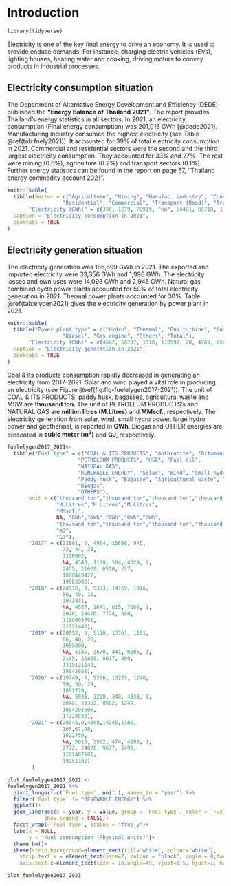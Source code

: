 # Introduction

```r
library(tidyverse)
```

Electricity is one of the key final energy to drive an economy. It is used to provide enduse demands. For instance, charging electric vehicles (EVs), lighting houses, heating water and cooking, driving motors to convey products in industrial processes.

## Electricity consumption situation

The Department of Alternative Energy Development and Efficiency (DEDE) published the **"Energy Balance of Thailand 2021"**. The report provides Thailand's energy statistics in all sectors. In 2021, an electricity consumption (Final energy consumption) was 201,016 GWh [@dede2021]. Manufacturing industry consumed the highest electricity (see Table \@ref(tab:fnely2021)). It accounted for 39% of total electricity consumption in 2021. Commercial and residential sectors were the second and the third largest electricity consumption. They accounted for 33% and 27%. The rest were mining (0.6%), agriculture (0.2%) and transport sectors (0.1%). Further energy statistics can be found in the report on page 57, "Thailand energy commodity account 2021".


```r
knitr::kable(
  tibble(Sector = c("Agriculture", "Mining", "Manufac. industry", "Construction", 
                  "Residential", "Commercial", "Transport (Road)", "Transport (Rail)"),
       "Electricity (GWh)" = c(398, 1279, 78919, "na", 54481, 65718, 1, 220)), 
  caption = "Electricity consumption in 2021",
  booktabs = TRUE
)
```

## Electricity generation situation

The electricity generation was 186,699 GWh in 2021. The exported and imported electricity were 33,356 GWh and 1,996 GWh. The electricity losses and own uses were 14,098 GWh and 2,945 GWh. Natural gas combined cycle power plants accounted for 59% of total electricity generation in 2021. Thermal power plants accounted for 30%. Table \@ref(tab:elygen2021) gives the electricity generation by power plant in 2021.

```r
knitr::kable(
  tibble("Power plant type" = c("Hydro", "Thermal", "Gas turbine", "Combined cycle", 
                  "Diesel", "Gas engine", "Others", "Total"),
       "Electricity (GWh)" = c(4682, 56737, 1318, 110597, 28, 4769, 8568, 186699)), 
  caption = "Electricity generation in 2021",
  booktabs = TRUE
)
```


Coal & its products consumption rapidly decreased in generating an electricity from 2017-2021.
Solar and wind played a vital role in producing an electricity (see Figure \@ref(fig:fig-fuelelygen2017-2021)). The unit of COAL & ITS PRODUCTS, paddy husk, bagasses, agricultural waste and MSW are **thousand ton**. The unit of PETROLEUM PRODUCTS's and NATURAL GAS are **million litres (M.Litres)** and **MMscf.**, respectively. The electricity generation from solar, wind, small hydro power, large hydro power and geothermal, is reported in **GWh**. Biogas and OTHER energies are presented in **cubic meter (m^3^)** and **GJ**, respectively. 

```r

fuelelygen2017_2021<-
  tibble("Fuel type" = c("COAL & ITS PRODUCTS", "Anthracite", "Bituminous", "Lignite", "Briquettes & other coal",
                       "PETROLEUM PRODUCTS", "HSD", "Fuel oil",
                       "NATURAL GAS",
                       "RENEWABLE ENERGY", "Solar", "Wind", "Small hydro power", "Large hydro power", "Geothermal",
                       "Paddy husk", "Bagasse", "Agricultural waste", "MSW", 
                       "Biogas",
                       "OTHERS"),
       unit = c("thousand ton","thousand ton","thousand ton","thousand ton","thousand ton",
                "M.Litres","M.Litres","M.Litres",
                "MMscf.",
                NA, "GWh","GWh","GWh","GWh","GWh", 
                "thousand ton","thousand ton","thousand ton","thousand ton", 
                "m3",
                "GJ"),
       "2017" = c(21801, 0, 4964, 15898, 945,
                  72, 44, 28,
                  1108683,
                  NA, 4543, 1109, 504, 4329, 1, 
                  2455, 21602, 6520, 317, 
                  1060449427,
                  19982002),
       "2018" = c(20518, 0, 5333, 14169, 1016,
                  56, 40, 16,
                  1073831,
                  NA, 4537, 1641, 615, 7168, 1, 
                  2028, 24476, 7774, 580, 
                  1190465701,
                  21121440),
       "2019" = c(20052, 0, 5110, 13761, 1181,
                  66, 40, 26,
                  1059300,
                  NA, 5146, 3670, 441, 6005, 1, 
                  2105, 26835, 8617, 890, 
                  1319121140,
                  19842988),
       "2020" = c(19749, 0, 5286, 13223, 1240,
                  59, 30, 29,
                  1091779,
                  NA, 5031, 3220, 348, 4333, 1, 
                  2048, 23352, 8902, 1249, 
                  1054201606,
                  17228533),
       "2021" = c(20045,0,4698,14245,1102,
                  165,67,98,
                  1022759,
                  NA, 5015, 3552, 474, 4208, 1, 
                  2772, 24026, 9677, 1490, 
                  1161467101,
                  19251302)
        )
```

```r

plot_fuelelygen2017_2021 <- 
fuelelygen2017_2021 %>% 
  pivot_longer(-c(`Fuel type`, unit ), names_to = "year") %>%
  filter(`Fuel type` != "RENEWABLE ENERGY") %>% 
  ggplot()+
  geom_line(aes(x = year, y = value, group = `Fuel type`, color = `Fuel type`),
            show.legend = FALSE)+
  facet_wrap(~`Fuel type`, scales = "free_y")+
  labs(x = NULL,
       y = "Fuel consumption (Physical units)")+
  theme_bw()+
  theme(strip.background=element_rect(fill="white", colour="white"),
    strip.text.x = element_text(size=7, colour = "black", angle = 0,face="bold"),
    axis.text.x=element_text(size = 10,angle=45, vjust=1.5, hjust=1, margin = unit(c(t = 0.3, r = 0, b = 0, l = 0), "cm")))
```

```r
plot_fuelelygen2017_2021
```

